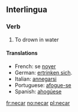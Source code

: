 ==Interlingua==
===Verb===
#To drown in water
====Translations====
*French: se [[noyer]]
*German: [[ertrinken sich]].
*Italian: [[annegarsi]]
*Portuguese: [[afogue-se]]
*Spanish: [[ahogúese]]

[[fr:necar]]
[[no:necar]]
[[pl:necar]]